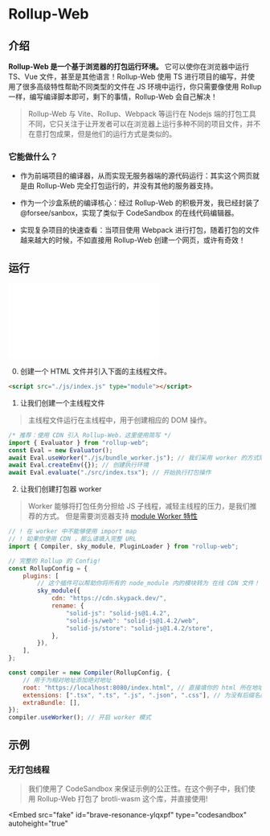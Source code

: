 
# Rollup-Web

## 介绍

**Rollup-Web 是一个基于浏览器的打包运行环境。** 它可以使你在浏览器中运行 TS、Vue 文件，甚至是其他语言！Rollup-Web 使用 TS 进行项目的编写，并使用了很多高级特性帮助不同类型的文件在 JS 环境中运行，你只需要像使用 Rollup 一样，编写编译脚本即可，剩下的事情，Rollup-Web 会自己解决！

> Rollup-Web 与 Vite、Rollup、Webpack 等运行在 Nodejs 端的打包工具不同，它只关注于让开发者可以在浏览器上运行多种不同的项目文件，并不在意打包成果，但是他们的运行方式是类似的。

### 它能做什么？

-   作为前端项目的编译器，从而实现无服务器端的源代码运行：其实这个网页就是由 Rollup-Web 完全打包运行的，并没有其他的服务器支持。

-   作为一个沙盒系统的编译核心：经过 Rollup-Web 的积极开发，我已经封装了 @forsee/sanbox，实现了类似于 CodeSandbox 的在线代码编辑器。

-   实现复杂项目的快速查看：当项目使用 Webpack 进行打包，随着打包的文件越来越大的时候，不如直接用 Rollup-Web 创建一个网页，或许有奇效！

## 运行

<Embed src="/doc/zh_cn/Guide/assets/constructor.drawio"></Embed>

0. 创建一个 HTML 文件并引入下面的主线程文件。

```html
<script src="./js/index.js" type="module"></script>
```

1. 让我们创建一个主线程文件

> 主线程文件运行在主线程中，用于创建相应的 DOM 操作。

```js
/* 推荐：使用 CDN 引入 Rollup-Web，这里使用简写 */
import { Evaluator } from "rollup-web";
const Eval = new Evaluator();
await Eval.useWorker("./js/bundle_worker.js"); // 我们采用 worker 的方式隔离打包器以提高效率
await Eval.createEnv({}); // 创建执行环境
await Eval.evaluate("./src/index.tsx"); // 开始执行打包操作
```

2. 让我们创建打包器 worker

> Worker 能够将打包任务分担给 JS 子线程，减轻主线程的压力，是我们推荐的方式。
> 但是需要浏览器支持 [module Worker 特性](https://caniuse.com/?search=module%20worker)

```js
// ! 在 worker 中不能够使用 import map
// ! 如果你使用 CDN ，那么请填入完整 URL
import { Compiler, sky_module, PluginLoader } from "rollup-web";

// 完整的 Rollup 的 Config!
const RollupConfig = {
    plugins: [
        // 这个插件可以帮助你将所有的 node_module 内的模块转为 在线 CDN 文件！
        sky_module({
            cdn: "https://cdn.skypack.dev/",
            rename: {
                "solid-js": "solid-js@1.4.2",
                "solid-js/web": "solid-js@1.4.2/web",
                "solid-js/store": "solid-js@1.4.2/store",
            },
        }),
    ],
};

const compiler = new Compiler(RollupConfig, {
    // 用于为相对地址添加绝对地址
    root: "https://localhost:8080/index.html", // 直接填你的 html 所在地址
    extensions: [".tsx", ".ts", ".js", ".json", ".css"], // 为没有后缀名的路径添加后缀名
    extraBundle: [],
});
compiler.useWorker(); // 开启 worker 模式
```

## 示例

### 无打包线程

> 我们使用了 CodeSandbox 来保证示例的公正性。在这个例子中，我们使用 Rollup-Web 打包了 brotli-wasm 这个库，并直接使用!

<Embed
    src="fake"
    id="brave-resonance-ylqxpf"
    type="codesandbox"
    autoheight="true"
></Embed>
